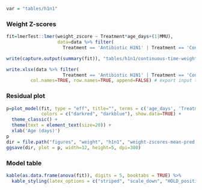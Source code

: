 ```r
var = "tables/h1n1"
```

### Weight Z-scores

```r
fit=lmerTest::lmer(weight_zscore ~ Treatment*age_days+(1|MMU),
                   data=data %>% filter(
                     Treatment == 'Antibiotic H1N1' | Treatment == 'Control H1N1'))

write(capture.output(summary(fit)), "tables/h1n1/continuous-time-weightmod.txt") # export model summary to file

write.xlsx(data %>% filter(
                     Treatment == 'Antibiotic H1N1' | Treatment == 'Control H1N1'), file= paste(var, "/continuous-modinput" , ".xlsx", sep=""), sheetName="Sheet1",
         col.names=TRUE, row.names=TRUE, append=FALSE) # export input table for model
```

### Residual plot

```r
p=plot_model(fit, type = "eff", title="", terms = c('age_days', 'Treatment'),
             colors = c("darkred", "darkblue"), show.data=TRUE) +
  theme_classic() +
  theme(text = element_text(size=20)) +
  xlab('Age (days)')
p
dir = file.path("figures", "weight", "h1n1", "weight-zscores-mean-pred.png")
ggsave(dir, plot = p, width=12, height=5, dpi=300)
```

### Model table
```r
kable(as.data.frame(anova(fit)), digits = 5, booktabs = TRUE) %>%
  kable_styling(latex_options = c("striped", "scale_down", "HOLD_position"))
```